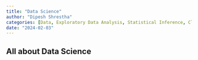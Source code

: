```yaml
---
title: "Data Science"
author: "Dipesh Shrestha"
categories: [Data, Exploratory Data Analysis, Statistical Inference, Classification, Regression]
date: "2024-02-03"
---
```


## All about Data Science

